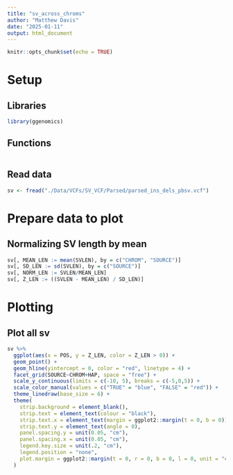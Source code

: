 ```yaml
---
title: "sv_across_chroms"
author: "Matthew Davis"
date: "2025-01-11"
output: html_document
---
```


```r
knitr::opts_chunk$set(echo = TRUE)
```

# Setup
## Libraries
```r
library(ggenomics)
```

## Functions
```r

```

## Read data
```r
sv <- fread("./Data/VCFs/SV_VCF/Parsed/parsed_ins_dels_pbsv.vcf")
```

# Prepare data to plot
## Normalizing SV length by mean
```r
sv[, MEAN_LEN := mean(SVLEN), by = c("CHROM", "SOURCE")]
sv[, SD_LEN := sd(SVLEN), by = c("SOURCE")]
sv[, NORM_LEN := SVLEN/MEAN_LEN]
sv[, Z_LEN := ((SVLEN - MEAN_LEN) / SD_LEN)]
```

# Plotting
## Plot all sv
```r
sv %>% 
  ggplot(aes(x = POS, y = Z_LEN, color = Z_LEN > 0)) +
  geom_point() +
  geom_hline(yintercept = 0, color = "red", linetype = 4) +
  facet_grid(SOURCE~CHROM+HAP, space = "free") +
  scale_y_continuous(limits = c(-10, 5), breaks = c(-5,0,5)) +
  scale_color_manual(values = c("TRUE" = "blue", "FALSE" = "red")) +
  theme_linedraw(base_size = 6) +
  theme(
    strip.background = element_blank(),
    strip.text = element_text(colour = "black"),
    strip.text.x = element_text(margin = ggplot2::margin(t = 0, b = 0)),
    strip.text.y = element_text(angle = 0),
    panel.spacing.y = unit(0.05, "cm"),
    panel.spacing.x = unit(0.05, "cm"),
    legend.key.size = unit(.2, "cm"),
    legend.position = "none",
    plot.margin = ggplot2::margin(t = 0, r = 0, b = 0, l = 0, unit = "cm")
  )

```


